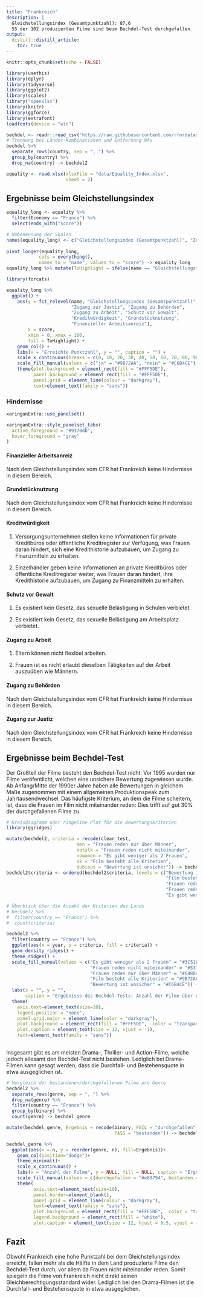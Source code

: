 ```yaml
---
title: "Frankreich"
description: |
  Gleichstellungsindex (Gesamtpunktzahl): 87,6   
  55 der 102 produzierten Filme sind beim Bechdel-Test durchgefallen
output:
  distill::distill_article:
    toc: true
---
```


```r
knitr::opts_chunk$set(echo = FALSE)

library(usethis)
library(dplyr)
library(tidyverse)
library(ggplot2)
library(scales)
library("openxlsx")
library(knitr)
library(ggforce)
library(extrafont)
loadfonts(device = "win")

bechdel <- readr::read_csv('https://raw.githubusercontent.com/rfordatascience/tidytuesday/master/data/2021/2021-03-09/movies.csv')
# Trennung bei Länder-Kombinationen und Entfernung NAs
bechdel %>%
  separate_rows(country, sep = ", ") %>%
  group_by(country) %>%
  drop_na(country) -> bechdel2

equality <- read.xlsx(xlsxFile = "data/Equality_Index.xlsx", 
                      sheet = 2)
```

## Ergebnisse beim Gleichstellungsindex
```r
equality_long <- equality %>%
  filter(Economy == "France") %>%
  select(ends_with("score"))

# Umbenennung der Skalen
names(equality_long) <- c("Gleichstellungsindex (Gesamtpunktzahl)", "Zugang zu Behörden", "Grundstücknutzung", "Zugang zur Justiz", "Finanzieller Arbeitsanreiz", "Kreditwürdigkeit", "Zugang zu Arbeit", "Schutz vor Gewalt")
  
pivot_longer(equality_long,
            cols = everything(),
            names_to = "name", values_to = "score") -> equality_long
equality_long %>% mutate(ToHighlight = ifelse(name == "Gleichstellungsindex (Gesamtpunktzahl)", "ja", "nein")) -> equality_long

library(forcats)

equality_long %>%
  ggplot() +
    aes(y = fct_relevel(name, "Gleichstellungsindex (Gesamtpunktzahl)", 
                        "Zugang zur Justiz", "Zugang zu Behörden", 
                        "Zugang zu Arbeit", "Schutz vor Gewalt", 
                        "Kreditwürdigkeit", "Grundstücknutzung", 
                        "Finanzieller Arbeitsanreiz"), 
        x = score, 
        xmin = 0, xmax = 100,
        fill = ToHighlight) +
    geom_col() +
    labs(x = "Erreichte Punktzahl", y = "", caption = "") +
    scale_x_continuous(breaks = c(0, 10, 20, 30, 40, 50, 60, 70, 80, 90, 100)) +
    scale_fill_manual(values = c("ja" = "#9B72AA", "nein" = "#C6B4CE"), guide = "none") +
    theme(plot.background = element_rect(fill = "#FFF5DE"), 
          panel.background = element_rect(fill = "#FFF5DE"),
          panel.grid = element_line(colour = "darkgray"),
          text=element_text(family = "sans")) 
```



### Hindernisse 


```r
xaringanExtra::use_panelset()

xaringanExtra::style_panelset_tabs(
  active_foreground = "#9370db",
  hover_foreground = "gray"
)
```

:::l-body

::::: {.panelset}

::: {.panel}
#### Finanzieller Arbeitsanreiz {.panel-name}
Nach dem Gleichstellungsindex vom CFR hat Frankreich keine Hindernisse in diesem Bereich.
:::

::: {.panel}
#### Grundstücknutzung {.panel-name}
Nach dem Gleichstellungsindex vom CFR hat Frankreich keine Hindernisse in diesem Bereich.
:::

::: {.panel}
#### Kreditwürdigkeit {.panel-name}
1. Versorgungsunternehmen stellen keine Informationen für private Kreditbüros oder öffentliche Kreditregister zur Verfügung, was Frauen daran hindert, sich eine Kredithistorie aufzubauen, um Zugang zu Finanzmitteln zu erhalten.

2. Einzelhändler geben keine Informationen an private Kreditbüros oder öffentliche Kreditregister weiter, was Frauen daran hindert, ihre Kredithistorie aufzubauen, um Zugang zu Finanzmitteln zu erhalten.

:::

::: {.panel}
#### Schutz vor Gewalt {.panel-name}
1. Es existiert kein Gesetz, das sexuelle Belästigung in Schulen verbietet.

2. Es existiert kein Gesetz, das sexuelle Belästigung am Arbeitsplatz verbietet.


:::

::: {.panel}
#### Zugang zu Arbeit {.panel-name}
1. Eltern können nicht flexibel arbeiten.

2. Frauen ist es nicht erlaubt dieselben Tätigkeiten auf der Arbeit auszuüben wie Männern.
:::

::: {.panel}
#### Zugang zu Behörden {.panel-name}
Nach dem Gleichstellungsindex vom CFR hat Frankreich keine Hindernisse in diesem Bereich.
:::

::: {.panel}
#### Zugang zur Justiz {.panel-name}
Nach dem Gleichstellungsindex vom CFR hat Frankreich keine Hindernisse in diesem Bereich.
:::

:::::

:::


## Ergebnisse beim Bechdel-Test
Der Großteil der Filme besteht den Bechdel-Test nicht.  Vor 1995 wurden nur Filme veröfentlicht, welchen eine unsichere Bewertung zugewiesen wurde. Ab Anfang/Mitte der 1990er Jahre haben alle Bewertungen in gleichem Maße zugenommen mit einem allgemeinen Produktionspeak zum Jahrtausendwechsel. Das häufigste Kriterium, an dem die Filme scheitern, ist, dass die Frauen im Film nicht miteinander reden: Dies trifft auf gut 30% der durchgefallenen Filme zu.

```r
# Kreisdiagramm oder ridgeline Plot für die Bewertungskriterien
library(ggridges)

mutate(bechdel2, criteria = recode(clean_test, 
                          men = "Frauen reden nur über Männer", 
                          notalk = "Frauen reden nicht miteinander", 
                          nowomen = "Es gibt weniger als 2 Frauen", 
                          ok = "Film besteht alle Kriterien",
                          dubious = "Bewertung ist unsicher")) -> bechdel2
bechdel2$criteria <- ordered(bechdel2$criteria, levels = c("Bewertung ist unsicher", 
                                                           "Film besteht alle Kriterien", 
                                                           "Frauen reden nur über Männer",
                                                           "Frauen reden nicht miteinander",
                                                           "Es gibt weniger als 2 Frauen"))

# Überblick über die Anzahl der Kriterien des Lands
# bechdel2 %>%
#  filter(country == "France") %>% 
#  count(criteria)

bechdel2 %>%
  filter(country == "France") %>%
  ggplot(aes(x = year, y = criteria, fill = criteria)) +
  geom_density_ridges() +
  theme_ridges() + 
  scale_fill_manual(values = c("Es gibt weniger als 2 Frauen" = "#3C5186",
                               "Frauen reden nicht miteinander" = "#5371bd",
                               "Frauen reden nur über Männer" = "#6488e8",
                               "Film besteht alle Kriterien" = "#9B72AA",
                               "Bewertung ist unsicher" = "#C6B4CE")) +
  labs(x = "", y = "", 
       caption = "Ergebnisse des Bechdel-Tests: Anzahl der Filme über die Jahre") +
  theme(
    axis.text=element_text(size=10),
    legend.position = "none",
    panel.grid.major = element_line(color = "darkgray"),
    plot.background = element_rect(fill = "#FFF5DE",  color = "transparent"),
    plot.caption = element_text(size = 12, vjust = -1),
    text=element_text(family = "sans"))
  

```

Insgesamt gibt es am meisten Drama-, Thriller- und Action-Filme, welche jedoch allesamt den Bechdel-Test nicht bestehen. Lediglich bei Drama-Filmen kann gesagt werden, dass die Durchfall- und Bestehensquote in etwa ausgeglichen ist.
 
```r
# Vergleich der bestandenen/durchgefallenen Filme pro Genre
bechdel2 %>%
  separate_rows(genre, sep = ", ") %>%
  drop_na(genre) %>%
  filter(country == "France") %>%
  group_by(binary) %>%
  count(genre) -> bechdel_genre

mutate(bechdel_genre, Ergebnis = recode(binary, FAIL = "durchgefallen",
                                        PASS = "bestanden")) -> bechdel_genre

bechdel_genre %>%
  ggplot(aes(x = n, y = reorder(genre, n), fill=Ergebnis))+
    geom_col(position="dodge")+
    theme_minimal()+
    scale_x_continuous() +
    labs(x = "Anzahl der Filme", y = NULL, fill = NULL, caption = "Ergebnisse des Bechdel-Tests nach Genre") +
    scale_fill_manual(values = c(durchgefallen = "#e88794", bestanden = "#6488e8")) +
    theme(
          axis.text=element_text(size=10),    
          panel.border=element_blank(),
          panel.grid = element_line(colour = "darkgray"),
          text=element_text(family = "sans"),
          plot.background = element_rect(fill = "#FFF5DE",  color = "transparent"), 
          legend.background = element_rect(fill = "white"),
          plot.caption = element_text(size = 12, hjust = 0.5, vjust = -1))


```
## Fazit
Obwohl Frankreich eine hohe Punktzahl bei dem Gleichstellungsindex erreicht, fallen mehr als die Hälfte in dem Land produzierte Filme den Bechdel-Test durch, vor allem da Frauen nicht miteinander reden. Somit spiegeln die Filme von Frankreich nicht direkt seinen Gleichberechtigungsstandard wider. Lediglich bei den Drama-Filmen ist die Durchfall- und Bestehensquote in etwa ausgeglichen.
